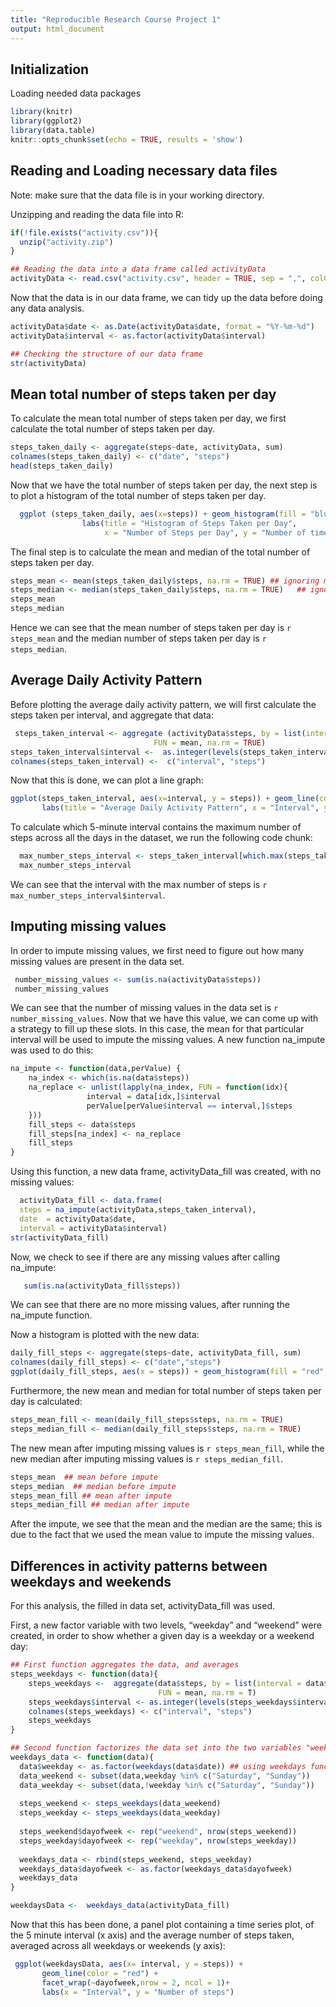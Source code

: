 ```yaml
---
title: "Reproducible Research Course Project 1"
output: html_document
---
```


## Initialization  
Loading needed data packages 
```r
library(knitr)
library(ggplot2)
library(data.table)
knitr::opts_chunk$set(echo = TRUE, results = 'show')
```


## Reading and Loading necessary data files  
Note: make sure that the data file is in your working directory.   
  
Unzipping and reading the data file into R:
```r
if(!file.exists("activity.csv")){
  unzip("activity.zip")
}

## Reading the data into a data frame called activityData
activityData <- read.csv("activity.csv", header = TRUE, sep = ",", colClasses = c("numeric", "character","numeric"))
```
  
Now that the data is in our data frame, we can tidy up the data before doing any data analysis.  

```r
activityData$date <- as.Date(activityData$date, format = "%Y-%m-%d")
activityData$interval <- as.factor(activityData$interval)

## Checking the structure of our data frame
str(activityData)
```

## Mean total number of steps taken per day  
To calculate the mean total number of steps taken per day, we first calculate the total number of steps taken per day.

```r
steps_taken_daily <- aggregate(steps~date, activityData, sum)
colnames(steps_taken_daily) <- c("date", "steps")
head(steps_taken_daily)
```
  
Now that we have the total number of steps taken per day, the next step is to plot a histogram of the total number of steps taken per day.  

```r
  ggplot (steps_taken_daily, aes(x=steps)) + geom_histogram(fill = "blue", binwidth = 1000) +
                labs(title = "Histogram of Steps Taken per Day", 
                     x = "Number of Steps per Day", y = "Number of times in a day (Count) ")
```

The final step is to calculate the mean and median of the total number of steps taken per day.  

```r
steps_mean <- mean(steps_taken_daily$steps, na.rm = TRUE) ## ignoring missing values
steps_median <- median(steps_taken_daily$steps, na.rm = TRUE)   ## ignoring missing values  
steps_mean  
steps_median  
```

Hence we can see that the mean number of steps taken per day is `r steps_mean` and the median number of steps taken per day is `r steps_median`.  

## Average Daily Activity Pattern  
  
Before plotting the average daily activity pattern, we will first calculate the steps taken per interval, and aggregate that data:  

```r
 steps_taken_interval <- aggregate (activityData$steps, by = list(interval = activityData$interval),
                                FUN = mean, na.rm = TRUE)
steps_taken_interval$interval <-  as.integer(levels(steps_taken_interval$interval)[steps_taken_interval$interval])
colnames(steps_taken_interval) <-  c("interval", "steps")
```
  
Now that this is done, we can plot a line graph:  
```r
ggplot(steps_taken_interval, aes(x=interval, y = steps)) + geom_line(color ="blue", size = 1) +
       labs(title = "Average Daily Activity Pattern", x = "Interval", y = "Number of steps")
```
  
To calculate which 5-minute interval contains the maximum number of steps across all the days in the dataset, we run the following code chunk:  
```r
  max_number_steps_interval <- steps_taken_interval[which.max(steps_taken_interval$steps),]
  max_number_steps_interval
```
  
We can see that the interval with the max number of steps is `r max_number_steps_interval$interval`.  

## Imputing missing values  

In order to impute missing values, we first need to figure out how many missing values are present in the data set.

```r
 number_missing_values <- sum(is.na(activityData$steps))
 number_missing_values
```
  
We can see that the number of missing values in the data set is `r number_missing_values`. Now that we have this value, we can come up with a strategy to fill up these slots. In this case, the mean for that particular interval will be used to impute the missing values. A new function na_impute was used to do this:  

```r
na_impute <- function(data,perValue) {
    na_index <- which(is.na(data$steps))
    na_replace <- unlist(lapply(na_index, FUN = function(idx){
                 interval = data[idx,]$interval
                 perValue[perValue$interval == interval,]$steps
    }))
    fill_steps <- data$steps
    fill_steps[na_index] <- na_replace
    fill_steps
}
```  

Using this function, a new data frame, activityData_fill was created, with no missing values:  
```r
  activityData_fill <- data.frame(
  steps = na_impute(activityData,steps_taken_interval),
  date  = activityData$date,
  interval = activityData$interval)
str(activityData_fill)
```  

Now, we check to see if there are any missing values after calling na_impute:  
```r
   sum(is.na(activityData_fill$steps))
```    
We can see that there are no more missing values, after running the na_impute function.  

Now a histogram is plotted with the new data:  
```r
daily_fill_steps <- aggregate(steps~date, activityData_fill, sum)
colnames(daily_fill_steps) <- c("date","steps")
ggplot(daily_fill_steps, aes(x = steps)) + geom_histogram(fill = "red", binwidth = 1000)+ labs(title = "Steps Taken Daily Histogram", x = "Number of steps taken per day", y = "Number of times in a day (Count)")
```  

Furthermore, the new mean and median for total number of steps taken per day is calculated:  
```r
steps_mean_fill <- mean(daily_fill_steps$steps, na.rm = TRUE)
steps_median_fill <- median(daily_fill_steps$steps, na.rm = TRUE)
```  

The new mean after imputing missing values is `r steps_mean_fill`, while the new median after imputing missing values is `r steps_median_fill`.  

```r
steps_mean  ## mean before impute
steps_median  ## median before impute
steps_mean_fill ## mean after impute
steps_median_fill ## median after impute
```  

After the impute, we see that the mean and the median are the same; this is due to the fact that we used the mean value to impute the missing values.  

## Differences in activity patterns between weekdays and weekends  

For this analysis, the filled in data set, activityData_fill was used.  

First, a new factor variable with two levels, "weekday" and "weekend" were created, in order to show whether a given day is a weekday or a weekend day:  
```r
## First function aggregates the data, and averages 
steps_weekdays <- function(data){
    steps_weekdays <-  aggregate(data$steps, by = list(interval = data$interval), 
                                 FUN = mean, na.rm = T)
    steps_weekdays$interval <- as.integer(levels(steps_weekdays$interval)[steps_weekdays$interval])
    colnames(steps_weekdays) <- c("interval", "steps")
    steps_weekdays
}
```  

```r
## Second function factorizes the data set into the two variables "weekend" and "weekday"
weekdays_data <- function(data){
  data$weekday <- as.factor(weekdays(data$date)) ## using weekdays function 
  data_weekend <- subset(data,weekday %in% c("Saturday", "Sunday"))
  data_weekday <- subset(data,!weekday %in% c("Saturday", "Sunday"))
  
  steps_weekend <- steps_weekdays(data_weekend)
  steps_weekday <- steps_weekdays(data_weekday)
  
  steps_weekend$dayofweek <- rep("weekend", nrow(steps_weekend))
  steps_weekday$dayofweek <- rep("weekday", nrow(steps_weekday))
  
  weekdays_data <- rbind(steps_weekend, steps_weekday)
  weekdays_data$dayofweek <- as.factor(weekdays_data$dayofweek)
  weekdays_data
}

weekdaysData <-  weekdays_data(activityData_fill)
```  

Now that this has been done, a panel plot containing a time series plot, of the 5 minute interval (x axis) and the average number of steps taken, averaged across all weekdays or weekends (y axis):  

```r
 ggplot(weekdaysData, aes(x= interval, y = steps)) +
       geom_line(color = "red") +
       facet_wrap(~dayofweek,nrow = 2, ncol = 1)+
       labs(x = "Interval", y = "Number of steps")
```